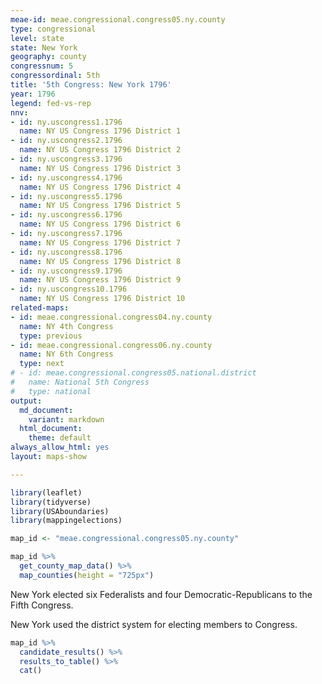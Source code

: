 ```yaml
---
meae-id: meae.congressional.congress05.ny.county
type: congressional
level: state
state: New York
geography: county
congressnum: 5
congressordinal: 5th
title: '5th Congress: New York 1796'
year: 1796
legend: fed-vs-rep
nnv:
- id: ny.uscongress1.1796
  name: NY US Congress 1796 District 1
- id: ny.uscongress2.1796
  name: NY US Congress 1796 District 2
- id: ny.uscongress3.1796
  name: NY US Congress 1796 District 3
- id: ny.uscongress4.1796
  name: NY US Congress 1796 District 4
- id: ny.uscongress5.1796
  name: NY US Congress 1796 District 5
- id: ny.uscongress6.1796
  name: NY US Congress 1796 District 6
- id: ny.uscongress7.1796
  name: NY US Congress 1796 District 7
- id: ny.uscongress8.1796
  name: NY US Congress 1796 District 8
- id: ny.uscongress9.1796
  name: NY US Congress 1796 District 9
- id: ny.uscongress10.1796
  name: NY US Congress 1796 District 10
related-maps:
- id: meae.congressional.congress04.ny.county
  name: NY 4th Congress
  type: previous
- id: meae.congressional.congress06.ny.county
  name: NY 6th Congress
  type: next
# - id: meae.congressional.congress05.national.district
#   name: National 5th Congress
#   type: national
output:
  md_document:
    variant: markdown
  html_document:
    theme: default
always_allow_html: yes
layout: maps-show

---
```


```r
library(leaflet)
library(tidyverse)
library(USAboundaries)
library(mappingelections)

map_id <- "meae.congressional.congress05.ny.county"
```

<div class="map">

```r
map_id %>% 
  get_county_map_data() %>% 
  map_counties(height = "725px")
```

</div>

New York elected six Federalists and four Democratic-Republicans to the Fifth Congress.

New York used the district system for electing members to Congress.

<div class="results-table">

```r
map_id %>%
  candidate_results() %>%
  results_to_table() %>%
  cat()
```

</div>
